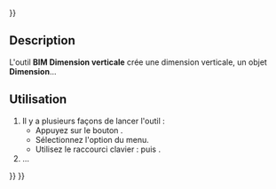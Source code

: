 <languages/>
{{UnfinishedDocu{{#translation:}}}}

{{Docnav/fr
|[[BIM_DimensionHorizontal/fr|Dimension horizontale]]
|[[BIM_Leader/fr|Ligne de référence]]
|[[BIM_Workbench/fr|Atelier BIM]]
|IconL=BIM_DimensionHorizontal.svg
|IconR=BIM_Leader.svg
|IconC=Workbench_BIM.svg
}}

{{GuiCommand/fr
|Name=BIM DimensionVertical
|Name/fr=BIM Dimension verticale
|MenuLocation=Annotation → Dimension verticale
|Workbenches=[[BIM_Workbench/fr|BIM]]
|Shortcut={{KEY|D}} {{KEY|V}}
|Version=1.0
|SeeAlso=
}}

<span id="Description"></span>
==Description==

L'outil '''BIM Dimension verticale''' crée une dimension verticale, un objet '''Dimension'''...

<span id="Usage"></span>
==Utilisation==

# Il y a plusieurs façons de lancer l'outil :
#* Appuyez sur le bouton {{Button|[[Image:BIM_DimensionVertical.svg|16px]] [[BIM_DimensionVertical/fr|Dimension verticale]]}}.
#* Sélectionnez l'option {{MenuCommand|3D/BIM → [[Image:BIM_DimensionVertical.svg|16px]] Dimension verticale}} du menu.
#* Utilisez le raccourci clavier : {{KEY|D}} puis {{KEY|V}}.
# ...


{{Docnav/fr
|[[BIM_DimensionHorizontal/fr|Dimension horizontale]]
|[[BIM_Leader/fr|Ligne de référence]]
|[[BIM_Workbench/fr|Atelier BIM]]
|IconL=BIM_DimensionHorizontal.svg
|IconR=BIM_Leader.svg
|IconC=Workbench_BIM.svg
}}

{{BIM_Tools_navi{{#translation:}}}}
{{Userdocnavi{{#translation:}}}}